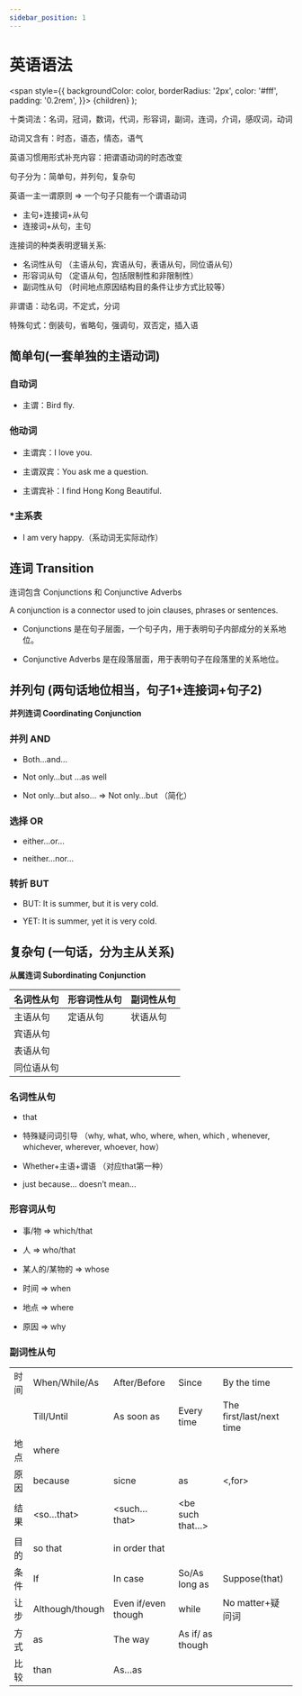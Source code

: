 ```yaml
---
sidebar_position: 1
---
```


# 英语语法


  <span
    style={{
      backgroundColor: color,
      borderRadius: '2px',
      color: '#fff',
      padding: '0.2rem',
    }}>
    {children}
  </span>
);

十类词法：名词，冠词，数词，代词，形容词，副词，连词，介词，感叹词，动词

动词又含有：时态，语态，情态，语气

英语习惯用形式补充内容：把谓语动词的时态改变

句子分为：简单句，并列句，复杂句

<Hb>英语一主一谓原则 =&gt; 一个句子只能有一个谓语动词</Hb>

-	<Hb>主句+连接词+从句</Hb>
-	<Hb>连接词+从句，主句</Hb>

<Hb>连接词的种类表明逻辑关系:</Hb>

- <Hb>名词性从句</Hb> （主语从句，宾语从句，表语从句，同位语从句）
- <Hb>形容词从句</Hb> （定语从句，包括限制性和非限制性）
- <Hb>副词性从句</Hb> （时间地点原因结构目的条件让步方式比较等）

非谓语：<Hb>动名词</Hb>，<Hb>不定式</Hb>，<Hb>分词</Hb>

特殊句式：<Hb>倒装句</Hb>，<Hb>省略句</Hb>，<Hb>强调句</Hb>，<Hb>双否定</Hb>，<Hb>插入语</Hb>

## 简单句(一套单独的主语动词)

### 自动词

- <Hb>主谓</Hb>：Bird fly.

### 他动词

- <Hb>主谓宾</Hb>：I love you. 

- <Hb>主谓双宾</Hb>：You ask me a question.

- <Hb>主谓宾补</Hb>：I find Hong Kong Beautiful.

### *主系表

- I am very happy.（系动词无实际动作）


## 连词 Transition

连词包含 <Hb>Conjunctions</Hb> 和 <Hb>Conjunctive Adverbs</Hb>

A conjunction is a connector used to join clauses, phrases or sentences.

- <Hb>Conjunctions</Hb> 是在句子层面，一个句子内，用于表明句子内部成分的关系地位。

- <Hb>Conjunctive Adverbs</Hb> 是在段落层面，用于表明句子在段落里的关系地位。

## 并列句 (两句话地位相当，句子1+连接词+句子2)

**并列连词 Coordinating Conjunction**

### 并列 **AND**

- Both…and…

- Not only…but …as well

- Not only…but also… =&gt; Not only…but （简化）

### 选择 **OR**

- either…or…

- neither…nor…

### 转折 **BUT**

- BUT: It is summer, but it is very cold.

- YET:  It is summer, yet it is very cold.


## 复杂句 (一句话，分为主从关系)

**从属连词 Subordinating Conjunction**

|   名词性从句  |   形容词性从句  |   副词性从句  |
|---|---|---|
|   主语从句  |   定语从句  |   状语从句  |
|   宾语从句  |     |     |
|   表语从句  |     |     |
|   同位语从句  |     |     |

### 名词性从句

- that

- 特殊疑问词引导 （why, what, who, where, when, which , whenever, whichever, wherever, whoever, how）

- Whether+主语+谓语 （对应that第一种）

- just because… doesn’t mean…

### 形容词从句

- 事/物  =&gt; which/that

- 人 =&gt; who/that

- 某人的/某物的 =&gt; whose

- 时间 =&gt; when

- 地点 =&gt; where

- 原因 =&gt; why

### 副词性从句

|     |     |        |             |                |
|------------|--------------------|------------------------|---------------------|-----------------------------|
|   时间  |   When/While/As    |   After/Before         |   Since             |   By the time               |
|            |   Till/Until       |   As soon as           |   Every time        |   The first/last/next time  |
|   地点   |   where            |                        |                     |                             |
|   原因   |   because          |   sicne                |   as                |   &lt;,for&gt;                    |
|   结果   |   &lt;so…that&gt;        |   &lt;such…that&gt;          |   &lt;be such that…&gt;   |                             |
|   目的   |   so that          |   in order that        |                     |                             |
|   条件   |   If               |   In case              |   So/As long as     |   Suppose(that)             |
|   让步   |   Although/though  |   Even if/even though  |   while             |   No matter+疑问词          |
|   方式   |   as               |   The way              |   As if/ as though  |                             |
|   比较   |   than             |   As…as                |                     |                             |